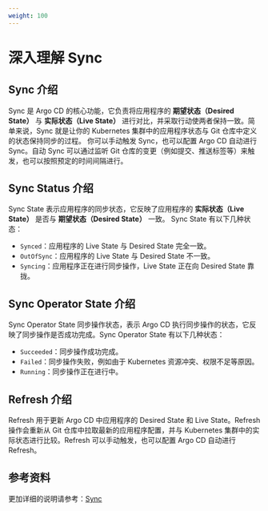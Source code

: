 ```yaml
---
weight: 100
---
```


# 深入理解 Sync

## Sync 介绍

Sync 是 Argo CD 的核心功能，它负责将应用程序的 **期望状态（Desired State）** 与 **实际状态（Live State）** 进行对比，并采取行动使两者保持一致。简单来说，Sync 就是让你的 Kubernetes 集群中的应用程序状态与 Git 仓库中定义的状态保持同步的过程。
你可以手动触发 Sync，也可以配置 Argo CD 自动进行 Sync。自动 Sync 可以通过监听 Git 仓库的变更（例如提交、推送标签等）来触发，也可以按照预定的时间间隔进行。

## Sync Status 介绍

Sync State 表示应用程序的同步状态，它反映了应用程序的 **实际状态（Live State）** 是否与 **期望状态（Desired State）** 一致。
Sync State 有以下几种状态：
- `Synced`：应用程序的 Live State 与 Desired State 完全一致。
- `OutOfSync`：应用程序的 Live State 与 Desired State 不一致。
- `Syncing`：应用程序正在进行同步操作，Live State 正在向 Desired State 靠拢。

## Sync Operator State 介绍
Sync Operator State 同步操作状态，表示 Argo CD 执行同步操作的状态，它反映了同步操作是否成功完成。Sync Operator State 有以下几种状态：
- `Succeeded`：同步操作成功完成。
- `Failed`：同步操作失败，例如由于 Kubernetes 资源冲突、权限不足等原因。
- `Running`：同步操作正在进行中。

## Refresh 介绍
Refresh 用于更新 Argo CD 中应用程序的 Desired State 和 Live State。Refresh 操作会重新从 Git 仓库中拉取最新的应用程序配置，并与 Kubernetes 集群中的实际状态进行比较。Refresh 可以手动触发，也可以配置 Argo CD 自动进行 Refresh。

## 参考资料
更加详细的说明请参考：[Sync](https://argo-cd.readthedocs.io/en/stable/user-guide/sync-options/)
